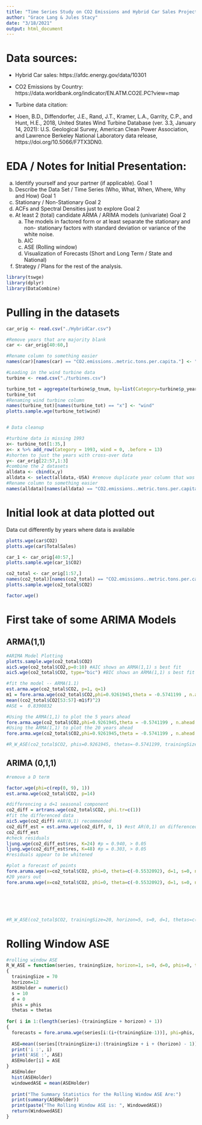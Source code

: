 ---
title: "Time Series Study on CO2 Emissions and Hybrid Car Sales Project"
author: "Grace Lang & Jules Stacy"
date: "3/18/2021"
output: html_document
---
# Data sources: 
* Hybrid Car sales: https://afdc.energy.gov/data/10301
* CO2 Emissions by Country: https://data.worldbank.org/indicator/EN.ATM.CO2E.PC?view=map

* Turbine data citation:
* Hoen, B.D., Diffendorfer, J.E., Rand, J.T., Kramer, L.A., Garrity, C.P., and Hunt, H.E., 2018, United States Wind Turbine Database (ver. 3.3, January 14, 2021): U.S. Geological Survey, American Clean Power Association, and Lawrence Berkeley National Laboratory data release, https://doi.org/10.5066/F7TX3DN0.

# EDA / Notes for Initial Presentation: 
a.	Identify yourself and your partner (if applicable).  Goal 1
b.	Describe the Data Set / Time Series (Who, What, When, Where, Why and How) Goal 1
c.	Stationary / Non-Stationary Goal 2
d.	ACFs and Spectral Densities just to explore Goal 2
e.	At least 2 (total) candidate ARMA / ARIMA models (univariate) Goal 2
    a.	The models in factored form or at least separate the stationary and non-
stationary factors with standard deviation or variance of the white noise.
    b.	AIC
    c.	ASE (Rolling window)
    d.	Visualization of Forecasts (Short and Long Term / State and National) 
f.	Strategy / Plans for the rest of the analysis.


```{r setup, include=FALSE}
library(tswge)
library(dplyr)
library(DataCombine)
```

# Pulling in the datasets
```{r}
car_orig <- read.csv("./HybridCar.csv")

#Remove years that are majority blank
car <- car_orig[40:60,]

#Rename column to something easier
names(car)[names(car) == "CO2.emissions..metric.tons.per.capita."] <- "CO2"

#Loading in the wind turbine data
turbine <- read.csv("./turbines.csv")

turbine_tot = aggregate(turbine$p_tnum, by=list(Category=turbine$p_year), FUN=sum)
turbine_tot
#Renaming wind turbine column
names(turbine_tot)[names(turbine_tot) == "x"] <- "wind"
plotts.sample.wge(turbine_tot$wind)


# Data cleanup

#turbine data is missing 1993
x<- turbine_tot[1:35,]
x<- x %>% add_row(Category = 1993, wind = 0, .before = 13)
#shorten to just the years with cross-over data
y<- car_orig[22:57,1:3]
#combine the 2 datasets
alldata <- cbind(x,y)
alldata <- select(alldata,-USA) #remove duplicate year column that was for reference
#Rename column to something easier
names(alldata)[names(alldata) == "CO2.emissions..metric.tons.per.capita."] <- "CO2"

```

# Initial look at data plotted out
Data cut differently by years where data is available
```{r}
plotts.wge(car$CO2)
plotts.wge(car$TotalSales)

car_1 <- car_orig[40:57,]
plotts.sample.wge(car_1$CO2)

co2_total <- car_orig[1:57,]
names(co2_total)[names(co2_total) == "CO2.emissions..metric.tons.per.capita."] <- "CO2"
plotts.sample.wge(co2_total$CO2)

factor.wge()
```


# First take of some ARIMA Models
## ARMA(1,1)
```{r}
#ARIMA Model Plotting
plotts.sample.wge(co2_total$CO2)
aic5.wge(co2_total$CO2,p=0:10) #AIC shows an ARMA(1,1) s best fit 
aic5.wge(co2_total$CO2, type="bic") #BIC shows an ARMA(1,1) s best fit 

#fit the model -- ARMA(1.1)
est.arma.wge(co2_total$CO2, p=1, q=1)
m1 = fore.arma.wge(co2_total$CO2,phi=0.9261945,theta = -0.5741199 , n.ahead = 5,lastn=TRUE,  plot=TRUE)
mean((co2_total$CO2[53:57]-m1$f)^2)
#ASE =  0.8390832

#Using the ARMA(1,1) to plot the 5 years ahead
fore.arma.wge(co2_total$CO2,phi=0.9261945,theta = -0.5741199 , n.ahead = 5,lastn=FALSE,  plot=TRUE)
#Using the ARMA(1,1) to plot the 20 years ahead
fore.arma.wge(co2_total$CO2,phi=0.9261945,theta = -0.5741199 , n.ahead = 20,lastn=FALSE,  plot=TRUE)

#R_W_ASE(co2_total$CO2, phis=0.9261945, thetas=-0.5741199, trainingSize=20, horizon=5)
```


## ARIMA (0,1,1)
```{r}
#remove a D term

factor.wge(phi=c(rep(0, 9), 1))
est.arma.wge(co2_total$CO2, p=14)

#differencing a d=1 seasonal component
co2_diff = artrans.wge(co2_total$CO2, phi.tr=c(1))
#fit the differenced data
aic5.wge(co2_diff) #AR(0,1) recommended
co2_diff_est = est.arma.wge(co2_diff, 0, 1) #est AR(0,1) on differenced data
co2_diff_est
#check residuals
ljung.wge(co2_diff_est$res, K=24) #p = 0.940, > 0.05
ljung.wge(co2_diff_est$res, K=48) #p = 0.303, > 0.05
#residuals appear to be whitened

#plot a forecast of points
fore.aruma.wge(x=co2_total$CO2, phi=0, theta=c(-0.5532092), d=1, s=0, n.ahead=5, lastn=FALSE)
#20 years out
fore.aruma.wge(x=co2_total$CO2, phi=0, theta=c(-0.5532092), d=1, s=0, n.ahead=20, lastn=FALSE)






#R_W_ASE(co2_total$CO2, trainingSize=20, horizon=5, s=0, d=1, thetas=c(-0.5532092))
```

# Rolling Window ASE
```{r}

#rolling window ASE
R_W_ASE = function(series, trainingSize, horizon=1, s=0, d=0, phis=0, thetas=0)
{
  trainingSize = 70
  horizon=12
  ASEHolder = numeric()
  s = 10
  d = 0
  phis = phis
  thetas = thetas
  
for( i in 1:(length(series)-(trainingSize + horizon) + 1))
{
  forecasts = fore.aruma.wge(series[i:(i+(trainingSize-1))], phi=phis, theta=thetas, s=s, d=d, n.ahead=horizon)
  
  ASE=mean((series[(trainingSize+i):(trainingSize + i + (horizon) - 1)] - forecasts$f)^2)
  print('i :', i)
  print('ASE :', ASE)
  ASEHolder[i] = ASE
}
  ASEHolder
  hist(ASEHolder)
  windowedASE = mean(ASEHolder)
  
  print("The Summary Statistics for the Rolling Window ASE Are:")
  print(summary(ASEHolder))
  print(paste("The Rolling Window ASE is: ", WindowedASE))
  return(WindowedASE)
}

```
